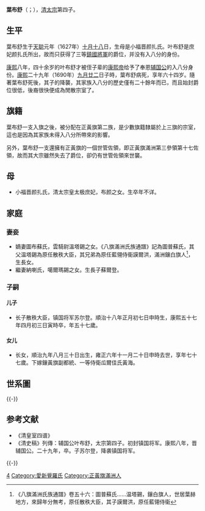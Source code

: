 {{Manchu name|[[爱新觉罗氏|爱新觉罗]]}}
'''葉布舒'''（{{lang-mnc|ᠶᡝᠪᡠᡧᡠ|v=Yebušu|a=Yebuxu}}；{{bd|1627年||1690年|catIdx=A}}），[[清太宗|清太宗]]第四子。

==生平==
葉布舒生于[[天聪|天聪]]元年（1627年）[[十月十八|十月十八]]日，生母是小福晋颜扎氏。叶布舒是庶妃颜扎氏所出，故而只获得了三等[[鎮國將軍|鎮國將軍]]的爵位，并没有入八分的身份。

[[康熙|康熙]]八年，四十余岁的叶布舒才被侄子辈的[[康熙帝|康熙帝]]给予了奉恩[[奉恩辅国公|辅国公]]的入八分身份。[[康熙|康熙]]二十九年（1690年）[[九月廿二|九月廿二]]日子時，葉布舒病死，享年六十四岁。隨著葉布舒死後，其子的降襲，其家族入八分的歷史僅有二十餘年而已，而且始封爵位很低，後裔很快便成為閒散宗室了。

==旗籍==

葉布舒一支入旗之後，被分配在正黃旗第二族，是少數旗籍隸屬於上三旗的宗室，這也是因為其家族未得入八分所帶來的影響。

另外，葉布舒一支還擁有正黃旗的一個世管佐領，即正黃旗滿洲第三參領第十七佐領，故而其大宗雖然失去了爵位，卻仍有世管佐領來世襲。

==母==
* 小福晋颜扎氏，清太宗皇太极庶妃，布颜之女。生卒年不详。

==家庭==
===妻妾===
*嫡妻圖布蘇氏，雲騎尉溫塔錫之女。《八旗滿洲氏族通譜》記為圖普蘇氏，其父温塔錫為原任散秩大臣，其兄弟為原任藍翎侍衞謨爾洪，滿洲鑲白旗人<ref>《八旗滿洲氏族通譜》卷五十六：圖普蘇氏......温塔錫，鑲白旗人，世居葉赫地方，來歸年分無考，原任散秩大臣，其子謨爾洪，原任藍翎侍衞</ref>，生長女。 
*繼妻納喇氏，噶爾瑪錫之女。生長子蘇爾登。

===子嗣===
====儿子====
*长子散秩大臣，镇国将军苏尔登。順治十八年正月初七日申時生，康熙五十七年四月初三日寅時卒，年五十七歲。

====女儿====
*长女，順治九年八月三十日出生，雍正六年十一月二十日申時去世，享年七十七歲。下嫁鑲黃旗副都統、一等侍衛瓜爾佳氏黃海。

==世系圖==
{{Ahnentafel top}}<center>
{{familytree/start}}
{{familytree | | | | | | | | | | | | |Yb | | | | | | | | | | | | | |Yb='''輔國公'''葉布舒<br>1627-'''1668-1690'''}}
{{familytree | | | | | | | | | | | | | |!| | | | | | | | | | | | | |}}
{{familytree | | | | | | | | | | | | |Se | | | | | | | | | | | | | |Se='''三等鎮國將軍'''[[蘇爾登|蘇爾登]]<br>1661-'''1690-1702'''-6}}
{{familytree | |,|-|-|-|-|-|v|-|-|-|-|-|+|-|-|-|-|-|.| | | | | | | |}}
{{familytree |Ba | | | |Fe | | | |Ne | | | |Ae | | | | | | | | | | |Ba=[[巴布喇|巴布喇]]<br>1680-1721|Fe='''輔國將軍'''[[佛爾奇|佛爾奇]]<br>1692-'''1711-1724'''|Ne=[[納爾奇|納爾奇]]<br>1691-1760|Ae='''奉恩將軍'''[[額爾奇|額爾奇]]<br>1694-'''1742-1751'''}}
{{familytree | |!| | | | | |!| | | | | |!| | | | | |!| | | | | | | |}}
{{familytree |Bm | | | |Jy | | | |Ps | | | |Sg | | | | | | | | | | |Bm=[[博穆泰|博穆泰]]<br>1699-1761|Jy='''奉國將軍'''[[扎延|扎延]]<br>1719-'''1724-1741'''|Ps=[[普素|普素]]<br>1721-1776|Sg='''奉恩將軍'''[[雙關保|雙關保]]<br>1723-'''1752-1777'''}}
{{familytree | |:|,|-|-|-|-|-|-|-|-|-|-|'| | | | | |)|-|-|-|-|-|.| |}}
{{familytree |Qw | | | | | | | | | | | | | | | |Oj | | | |Om | | | |Qw=[[全文|全文]]<br>1760-1828|Oj='''奉恩將軍'''[[竈君保|竈君保]]<br>1751-'''1778-1786'''|Om=[[竈明保|竈明保]]<br>1756-1828}}
{{familytree | |!| | | | | | | | | | | | | | | | | |!| | | | | |!| |}}
{{familytree |Cm | | | | | | | | | | | | | | | |Cy | | | |Xm | | | |Cm=[[春明|春明]]<br>1789-1822|Cy=[[春永|春永]]<br>1774|Xm=[[西明阿|西明阿]]<br>1777-1828}}
{{familytree | |!| | | | | | | | | | | | | | | | | | | | | | | |!| |}}
{{familytree |Ch | | | | | | | | | | | | | | | | | | | | | |Yc | | |Ch=[[長懷|長懷]]<br>1814-1879|Yc=[[宜傳|宜傳]]<br>1808-1864}}
{{familytree | |!| | | | | | | | | | | | | | | | | | | | | | | |!| |}}
{{familytree |Hy | | | | | | | | | | | | | | | | | | | | | |Ws | | |Hy=[[奎永|奎永]]<br>1860-1902|Ws=[[倭什明額|倭什明額]]<br>1853-1897}}
{{familytree | |`|-|-|-|-|-|-|-|-|-|-|-|.|F|~|~|~|~|~|~|~|~|~|~|J| |}}
{{familytree | | | | | | | | | | | | |Ls | | | | | | | | | | | | | |Ls=[[麟山|麟山]]<br>1897-?}}
{{familytree/end}}
</center>
{{-}}

==参考文献==
*《清皇室四谱》
*《清史稿》列傳：辅国公叶布舒，太宗第四子。初封镇国将军。康熙八年，晋辅国公。二十九年，卒。子苏尔登，降袭镇国将军。
{{reflist}}
{{-}}
{{start box}}
{{s-hou|輔國公葉布舒世系||1627年||1690年|清太宗世系}}
{{s-roy}}
{{s-new|新封爵}}
{{s-title|[[輔國公_(葉布舒系)|輔國公（葉布舒系）]]|任職期間:1668年－1690年}}
{{s-after|遞降為鎮國將軍<br>長子三等鎮國將軍[[蘇爾登|蘇爾登]]}}
{{end box}}
{{清太宗皇室}}

[[Category:清太宗皇子|4]]
[[Category:愛新覺羅氏|Category:愛新覺羅氏]]
[[Category:正黃旗滿洲人|Category:正黃旗滿洲人]]
